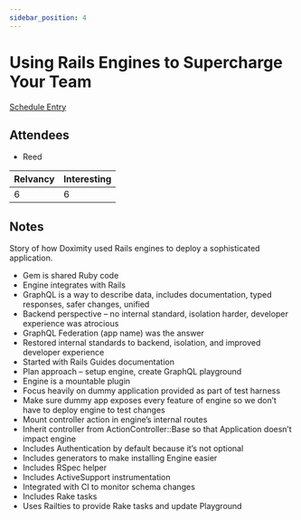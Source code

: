 ```yaml
---
sidebar_position: 4
---
```



# Using Rails Engines to Supercharge Your Team

<Speaker
  name='Austin Story'
  position='Director, Infra Product Platform, Doximity'
  imageUrl='https://sessionize.com/image/01be-400o400o2-UZsC7x13PGcwbyRmrSKrCQ.png'
/>

[Schedule Entry](https://railsconf2023.sessionize.com/session/450255)

## Attendees
* Reed

| Relvancy    | Interesting |
| ----------- | ----------- |
| 6           | 6           |

## Notes

Story of how Doximity used Rails engines to deploy a sophisticated application.
* Gem is shared Ruby code
* Engine integrates with Rails
* GraphQL is a way to describe data, includes documentation, typed responses, safer changes, unified
* Backend perspective – no internal standard, isolation harder, developer experience was atrocious
* GraphQL Federation (app name) was the answer
* Restored internal standards to backend, isolation, and improved developer experience
* Started with Rails Guides documentation
* Plan approach – setup engine, create GraphQL playground
* Engine is a  mountable plugin
* Focus heavily on dummy application provided as part of test harness
* Make sure dummy app exposes every feature of engine so we don’t have to deploy engine to test changes
* Mount controller action in engine’s internal routes
* Inherit controller from ActionController::Base so that Application doesn’t impact engine
* Includes Authentication by default because it’s not optional
* Includes generators to make installing Engine easier
* Includes RSpec helper
* Includes ActiveSupport instrumentation
* Integrated with CI to monitor schema changes
* Includes Rake tasks
* Uses Railties to provide Rake tasks and update Playground
